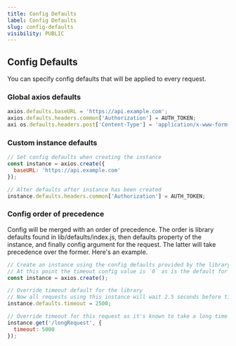 ```yaml
---
title: Config Defaults
label: Config Defaults
slug: config-defaults
visibility: PUBLIC
---
```


## Config Defaults
You can specify config defaults that will be applied to every request.

### Global axios defaults
```js
axios.defaults.baseURL = 'https://api.example.com';
axios.defaults.headers.common['Authorization'] = AUTH_TOKEN;
axi os.defaults.headers.post['Content-Type'] = 'application/x-www-form-urlencoded';
```

### Custom instance defaults
```js
// Set config defaults when creating the instance
const instance = axios.create({
  baseURL: 'https://api.example.com'
});

// Alter defaults after instance has been created
instance.defaults.headers.common['Authorization'] = AUTH_TOKEN;
```
### Config order of precedence
Config will be merged with an order of precedence. The order is library defaults found in lib/defaults/index.js, then defaults property of the instance, and finally config argument for the request. The latter will take precedence over the former. Here's an example.

```js
// Create an instance using the config defaults provided by the library
// At this point the timeout config value is `0` as is the default for the library
const instance = axios.create();

// Override timeout default for the library
// Now all requests using this instance will wait 2.5 seconds before timing out
instance.defaults.timeout = 2500;

// Override timeout for this request as it's known to take a long time
instance.get('/longRequest', {
  timeout: 5000
});
```